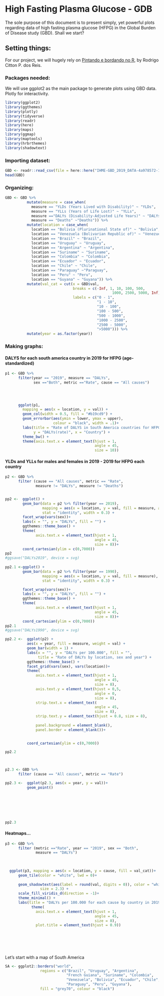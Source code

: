 # High Fasting Plasma Glucose - GDB

The sole purpose of this document is to present simply, yet powerful plots regarding data of high fasting plasma glucose (HFPG) in the Global Burden of Disease study (GBD). Shall we start?

## Setting things:

For our project, we will hugely rely on [Pintando e bordando no R](https://datathon-ufrgs.github.io/Pintando_e_Bordando_no_R/#1), by Rodrigo Citton P. dos Reis.

### Packages needed:

We will use ggplot2 as the main package to generate plots using GBD data. Plotly for interactivity.

```r
library(ggplot2)
library(ggthemes)
library(plotly)
library(tidyverse)
library(readr)
library(here)
library(maps)
library(ggmap)
library(maptools)
library(hrbrthemes)
library(shadowtext)
```

### Importing dataset:

```r
GBD <- readr::read_csv(file = here::here("IHME-GBD_2019_DATA-4a978572-1.csv"))
head(GBD)
```

### Organizing:

```r
GBD <- GBD %>% 
          mutate(measure = case_when(
            measure == "YLDs (Years Lived with Disability)" ~ "YLDs",
            measure == "YLLs (Years of Life Lost)" ~ "YLLs",
            measure =="DALYs (Disability-Adjusted Life Years)" ~ "DALYs",
            measure == "Deaths" ~"Deaths")) %>% 
          mutate(location = case_when(
            location == "Bolivia (Plurinational State of)" ~ "Bolivia",
            location == "Venezuela (Bolivarian Republic of)" ~ "Venezuela",
            location == "Brazil" ~ "Brazil",
            location == "Uruguay" ~ "Uruguay",
            location == "Argentina" ~ "Argentina",
            location == "Suriname" ~ "Suriname",
            location == "Colombia" ~ "Colombia",
            location == "Ecuador" ~ "Ecuador",
            location == "Chile" ~ "Chile",
            location == "Paraguay" ~"Paraguay",
            location == "Peru" ~ "Peru",
            location == "Guyana" ~ "Guyana")) %>% 
          mutate(val_cat = cut(x = GBD$val,
                               breaks = c(-Inf, 1, 10, 100, 500, 
                                                 1000, 2500, 5000, Inf),
                               labels = c("0 - 1",
                                          "1 - 10",
                                          "10 - 100",
                                          "100 - 500",
                                          "500 - 1000",
                                          "1000 - 2500",
                                          "2500 - 5000",
                                          ">5000"))) %>% 
          mutate(year = as.factor(year))

```

### Making graphs:

#### DALYS for each south america country in 2019 for HFPG (age-standardized)

```r
p1 <- GBD %>%
      filter(year == "2019", measure == "DALYs",
             sex =="Both", metric =="Rate", cause == "All causes")

  
  
  
      ggplot(p1,
        mapping = aes(x = location, y = val)) +
        geom_col(width = 0.5, fill = "#b19cd9") +
        geom_errorbar(aes(ymin = lower, ymax = upper),
                      colour = "black", width = .1)+
        labs(title = "Rate of DALYS in South America countries for HFPG in 2019",
             y = "DALYs(rate)", x = "Country") +
        theme_bw() +
        theme(axis.text.x = element_text(hjust = 1,
                                         angle = 45,
                                         size = 10))
```

#### YLDs and YLLs for males and females in 2019 - 2019 for HFPG each country

```r
p2 <- GBD %>%
      filter (cause == "All causes", metric == "Rate",
              measure != "DALYs", measure != "Deaths") 


pp2 <-  ggplot() +
        geom_bar(data = p2 %>% filter(year == 2019),
                 mapping = aes(x = location, y = val, fill = measure, alpha = 0.8),
                 stat = "identity", width = 0.3) +
        facet_wrap(vars(sex))+
        labs(x = "", y = "DALYs", fill = "") +
        ggthemes::theme_base() +
        theme(
              axis.text.x = element_text(hjust = 1,
                                         angle = 45,
                                         size = 8))+
        coord_cartesian(ylim = c(0,7000))
pp2
#ggsave("DALYs2019", device = svg)
        
pp2.1 <-ggplot() +
        geom_bar(data = p2 %>% filter(year == 1990),
                 mapping = aes(x = location, y = val, fill = measure),
                 stat = "identity", width = 0.3) +

        facet_wrap(vars(sex))+
        labs(x = "", y = "DALYs", fill = "") +
        ggthemes::theme_base() +
        theme(
              axis.text.x = element_text(hjust = 1,
                                         angle = 45,
                                         size = 8))+
        coord_cartesian(ylim = c(0,7000))
pp2.1
#ggsave("DALYs1990", device = svg)

pp2.2 <-  ggplot(p2) +
          aes(x = year, fill = measure, weight = val) +
          geom_bar(width = 1) +
          labs(x = "", y = "DALYs per 100.000", fill = "",
               title = "Rate of DALYs by location, sex and year") +
          ggthemes::theme_base() +
          facet_grid(vars(sex), vars(location))+
          theme(
              axis.text.x = element_text(hjust = 1,
                                         angle = 45,
                                         size = 8),
              axis.text.y = element_text(hjust = 0,5,
                                         angle = 0,
                                         size = 8),
              strip.text.x = element_text(
                                         angle = 45,
                                         size = 8),
              strip.text.y = element_text(hjust = 0.8, size = 8),
                  
              panel.background = element_blank(),
              panel.border = element_blank())+
          

          coord_cartesian(ylim = c(0,7000))

pp2.2

      
```

```r


p2.3 <- GBD %>%
      filter (cause == "All causes", metric == "Rate")

pp2.3 <-  ggplot(p2.3, aes(x = year, y = val))+
          geom_point()
        






pp2.3
```

#### Heatmaps...

```r
p3 <- GBD %>% 
      filter (metric =="Rate", year == "2019", sex == "Both",
              measure == "DALYs")
      
  
  
  ggplot(p3, mapping = aes(x = location, y = cause, fill = val_cat))+
      geom_tile(color = "white", lwd = 0)+
     
      geom_shadowtext(aes(label = round(val, digits = 0)), color = "white",
                size = 2.3) +
      scale_fill_viridis_d(direction = -1)+
      theme_minimal() +
      labs(title = "DALYs per 100.000 for each cause by country in 2019", fill = "DALYs per 100.000")+
            theme(
              axis.text.x = element_text(hjust = 1,
                                         angle = 45,
                                         size = 8),
              plot.title = element_text(hjust = 0.9))
  
  
  
  
  
```

Let's start with a map of South America

```r
SA <- ggplot2::borders("world",
                regions = c("Brazil", "Uruguay", "Argentina",
                            "French Guiana", "Suriname", "Colombia",
                            "Venezuela", "Bolivia", "Ecuador", "Chile",
                            "Paraguay", "Peru", "Guyana"),
                fill = "grey70", colour = "black")

```
